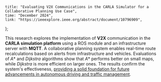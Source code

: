     title: "Evaluating V2X Communications in the CARLA Simulator for a Collaborative Planning Use Case",
    time: "December 2024",
    link: "https://ieeexplore.ieee.org/abstract/document/10796909",
};

This research explores the implementation of **V2X** communication in the **CARLA simulation platform** using a ROS module and an infrastructure server with **MQTT**. A collaborative planning system enables real-time route recalculations based on alerts from infrastructure and vehicles. Evaluations of *A** and *Dijkstra* algorithms show that *A** performs better on small maps, while *Dijkstra* is more efficient on larger ones. The results confirm the system's effectiveness, <u>providing a solid foundation for future advancements in autonomous driving and traffic management</u>.